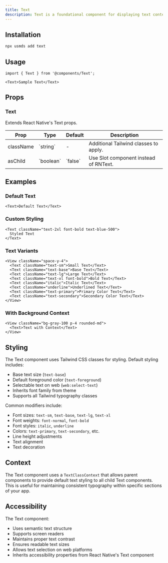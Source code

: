 ```yaml
---
title: Text
description: Text is a foundational component for displaying text content with consistent styling.
---
```


## Installation

```bash
npx usmds add text
```

## Usage

```tsx
import { Text } from '@components/Text';

<Text>Sample Text</Text>
```

## Props

### Text

Extends React Native's Text props.

<table>
  <thead>
    <tr>
      <th>Prop</th>
      <th>Type</th>
      <th>Default</th>
      <th>Description</th>
    </tr>
  </thead>
  <tbody>
    <tr>
      <td>className</td>
      <td>`string`</td>
      <td>-</td>
      <td>Additional Tailwind classes to apply.</td>
    </tr>
    <tr>
      <td>asChild</td>
      <td>`boolean`</td>
      <td>`false`</td>
      <td>Use Slot component instead of RNText.</td>
    </tr>
  </tbody>
</table>

## Examples

### Default Text

```tsx
<Text>Default Text</Text>
```

### Custom Styling

```tsx
<Text className="text-2xl font-bold text-blue-500">
  Styled Text
</Text>
```

### Text Variants

```tsx
<View className="space-y-4">
  <Text className="text-sm">Small Text</Text>
  <Text className="text-base">Base Text</Text>
  <Text className="text-lg">Large Text</Text>
  <Text className="text-xl font-bold">Bold Text</Text>
  <Text className="italic">Italic Text</Text>
  <Text className="underline">Underlined Text</Text>
  <Text className="text-primary">Primary Color Text</Text>
  <Text className="text-secondary">Secondary Color Text</Text>
</View>
```

### With Background Context

```tsx
<View className="bg-gray-100 p-4 rounded-md">
  <Text>Text with Context</Text>
</View>
```

## Styling

The Text component uses Tailwind CSS classes for styling. Default styling includes:

- Base text size (`text-base`)
- Default foreground color (`text-foreground`)
- Selectable text on web (`web:select-text`)
- Inherits font family from theme
- Supports all Tailwind typography classes

Common modifiers include:
- Font sizes: `text-sm`, `text-base`, `text-lg`, `text-xl`
- Font weights: `font-normal`, `font-bold`
- Font styles: `italic`, `underline`
- Colors: `text-primary`, `text-secondary`, etc.
- Line height adjustments
- Text alignment
- Text decoration

## Context

The Text component uses a `TextClassContext` that allows parent components to provide default text styling to all child Text components. This is useful for maintaining consistent typography within specific sections of your app.

## Accessibility

The Text component:
- Uses semantic text structure
- Supports screen readers
- Maintains proper text contrast
- Ensures readable text sizes
- Allows text selection on web platforms
- Inherits accessibility properties from React Native's Text component